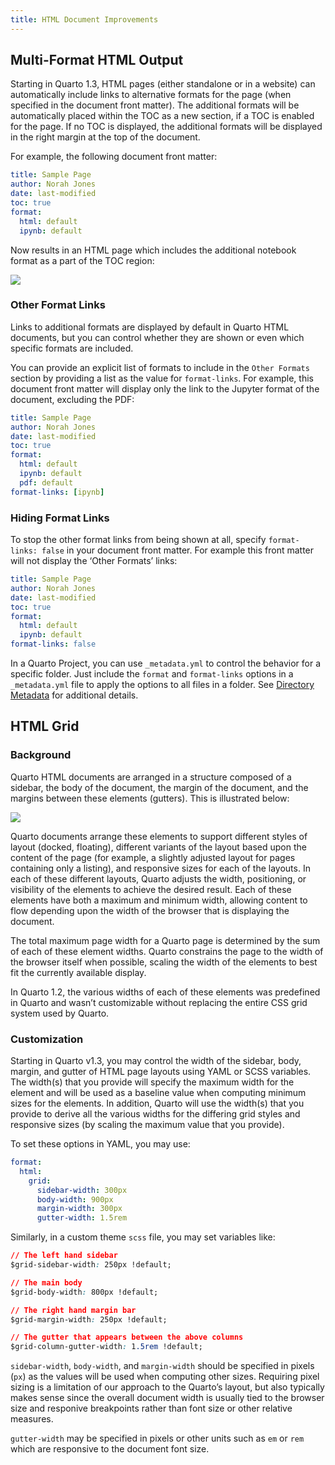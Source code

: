 ```yaml
---
title: HTML Document Improvements
---
```


## Multi-Format HTML Output

Starting in Quarto 1.3, HTML pages (either standalone or in a website) can automatically include links to alternative formats for the page (when specified in the document front matter). The additional formats will be automatically placed within the TOC as a new section, if a TOC is enabled for the page. If no TOC is displayed, the additional formats will be displayed in the right margin at the top of the document.

For example, the following document front matter:

``` yaml
title: Sample Page
author: Norah Jones
date: last-modified
toc: true
format: 
  html: default
  ipynb: default
```

Now results in an HTML page which includes the additional notebook format as a part of the TOC region:

![](images/other-format.png){.border}

### Other Format Links

Links to additional formats are displayed by default in Quarto HTML documents, but you can control whether they are shown or even which specific formats are included.

You can provide an explicit list of formats to include in the `Other Formats` section by providing a list as the value for `format-links`. For example, this document front matter will display only the link to the Jupyter format of the document, excluding the PDF:

``` yaml
title: Sample Page
author: Norah Jones
date: last-modified
toc: true
format: 
  html: default
  ipynb: default
  pdf: default
format-links: [ipynb]
```

### Hiding Format Links

To stop the other format links from being shown at all, specify `format-links: false` in your document front matter. For example this front matter will not display the 'Other Formats' links:

``` yaml
title: Sample Page
author: Norah Jones
date: last-modified
toc: true
format: 
  html: default
  ipynb: default
format-links: false
```

::: callout-note
In a Quarto Project, you can use `_metadata.yml`{spellcheck="false"} to control the behavior for a specific folder. Just include the `format`{spellcheck="false"} and `format-links`{spellcheck="false"} options in a `_metadata.yml`{spellcheck="false"} file to apply the options to all files in a folder. See [Directory Metadata](/docs/projects/quarto-projects.qmd#directory-metadata) for additional details.
:::


## HTML Grid 

### Background

Quarto HTML documents are arranged in a structure composed of a sidebar, the body of the document, the margin of the document, and the margins between these elements (gutters). This is illustrated below:

![](images/grid.png)

Quarto documents arrange these elements to support different styles of layout (docked, floating), different variants of the layout based upon the content of the page (for example, a slightly adjusted layout for pages containing only a listing), and responsive sizes for each of the layouts. In each of these different layouts, Quarto adjusts the width, positioning, or visibility of the elements to achieve the desired result. Each of these elements have both a maximum and minimum width, allowing content to flow depending upon the width of the browser that is displaying the document.

The total maximum page width for a Quarto page is determined by the sum of each of these element widths. Quarto constrains the page to the width of the browser itself when possible, scaling the width of the elements to best fit the currently available display.

In Quarto 1.2, the various widths of each of these elements was predefined in Quarto and wasn't customizable without replacing the entire CSS grid system used by Quarto.

### Customization

Starting in Quarto v1.3, you may control the width of the sidebar, body, margin, and gutter of HTML page layouts using YAML or SCSS variables. The width(s) that you provide will specify the maximum width for the element and will be used as a baseline value when computing minimum sizes for the elements. In addition, Quarto will use the width(s) that you provide to derive all the various widths for the differing grid styles and responsive sizes (by scaling the maximum value that you provide).

To set these options in YAML, you may use:

``` yml
format:
  html: 
    grid:
      sidebar-width: 300px
      body-width: 900px
      margin-width: 300px
      gutter-width: 1.5rem
```

Similarly, in a custom theme `scss` file, you may set variables like:

``` css
// The left hand sidebar
$grid-sidebar-width: 250px !default;

// The main body
$grid-body-width: 800px !default;

// The right hand margin bar
$grid-margin-width: 250px !default;

// The gutter that appears between the above columns
$grid-column-gutter-width: 1.5rem !default;
```

`sidebar-width`, `body-width`, and `margin-width` should be specified in pixels (`px`) as the values will be used when computing other sizes. Requiring pixel sizing is a limitation of our approach to the Quarto's layout, but also typically makes sense since the overall document width is usually tied to the browser size and responive breakpoints rather than font size or other relative measures.

`gutter-width` may be specified in pixels or other units such as `em` or `rem` which are responsive to the document font size.
